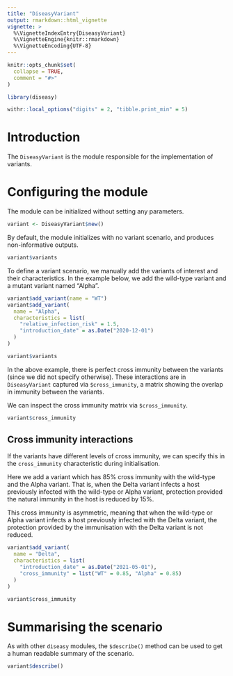 ```yaml
---
title: "DiseasyVariant"
output: rmarkdown::html_vignette
vignette: >
  %\VignetteIndexEntry{DiseasyVariant}
  %\VignetteEngine{knitr::rmarkdown}
  %\VignetteEncoding{UTF-8}
---
```


```r
knitr::opts_chunk$set(
  collapse = TRUE,
  comment = "#>"
)
```

```r
library(diseasy)
```

```r
withr::local_options("digits" = 2, "tibble.print_min" = 5)
```

# Introduction
The `DiseasyVariant` is the module responsible for the implementation of variants.

# Configuring the module
The module can be initialized without setting any parameters.
```r
variant <- DiseasyVariant$new()
```

By default, the module initializes with no variant scenario, and produces non-informative outputs.
```r
variant$variants
```

To define a variant scenario, we manually add the variants of interest and their characteristics.
In the example below, we add the wild-type variant and a mutant variant named "Alpha".
```r
variant$add_variant(name = "WT")
variant$add_variant(
  name = "Alpha",
  characteristics = list(
    "relative_infection_risk" = 1.5,
    "introduction_date" = as.Date("2020-12-01")
  )
)

variant$variants
```

In the above example, there is perfect cross immunity between the variants (since we did not specify otherwise).
These interactions are in `DiseasyVariant` captured via `$cross_immunity`, a matrix showing the overlap in immunity
between the variants.

We can inspect the cross immunity matrix via `$cross_immunity`.
```r
variant$cross_immunity
```

## Cross immunity interactions
If the variants have different levels of cross immunity, we can specify this in the `cross_immunity` characteristic
during initialisation.

Here we add a variant which has 85% cross immunity with the wild-type and the Alpha variant.
That is, when the Delta variant infects a host previously infected with the wild-type or Alpha variant, protection
provided the natural immunity in the host is reduced by 15%.

This cross immunity is asymmetric, meaning that when the wild-type or Alpha variant infects a host previously infected
with the Delta variant, the protection provided by the immunisation with the Delta variant is not reduced.
```r
variant$add_variant(
  name = "Delta",
  characteristics = list(
    "introduction_date" = as.Date("2021-05-01"),
    "cross_immunity" = list("WT" = 0.85, "Alpha" = 0.85)
  )
)

variant$cross_immunity
```


# Summarising the scenario
As with other `diseasy` modules, the `$describe()` method can be used to get a human readable summary of the scenario.
```r
variant$describe()
```
